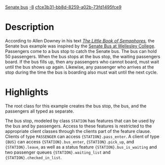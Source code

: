 [[Property:title|Senate bus]]
[[Property:weight|-8]]
[[Property:uuid|cfce3b31-bb8d-8259-a02b-73fd1495fce9]]
{{UnderConstruction}}


{{Beta}}


=Description=

According to Allen Downey in his text ''[http://greenteapress.com/semaphores/ The Little Book of Semaphores],'' the Senate bus example was inspired by the [http://www.wellesley.edu/Transportation/senate.html Senate Bus at Wellesley College]. Passengers come to a bus stop to catch the Senate bus. The bus can hold 50 passengers. When the bus stops at the bus stop, the waiting passengers board. If the bus fills up, then any passengers who cannot board, must wait until the bus shows up again. Likewise, any passenger who arrives at the stop during the time the bus is boarding also must wait until the next cycle. 


=Highlights=

The root class for this example creates the bus stop, the bus, and the passengers all typed as separate. 

The bus stop, modeled by class <code>STATION</code> has features that can be used by the bus and by passengers. Access to these
features is restricted to the appropriate client classes through the clients part of the feature clause.  Clients of type <code>PASSENGER</code> can access <code>{STATION}.pass_enter</code>. A client of type <code>{BUS}</code> can access <code>{STATION}.bus_enter</code>, <code>{STATION}.pick_up</code>, and <code>{STATION}.leave</code>, as well as a status feature <code>{STATION}.bus_is_waiting</code> and two passenger queues <code>{STATION}.waiting_list</code> and <code>{STATION}.checked_in_list</code>.





